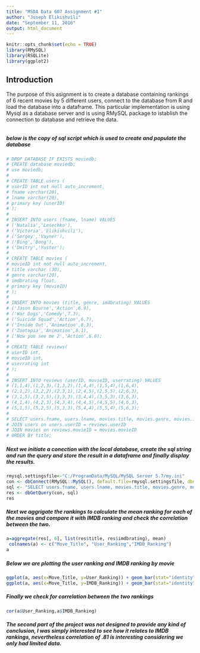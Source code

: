 ```yaml
---
title: "MSDA Data 607 Assignment #1"
author: "Joseph Elikishvili"
date: "September 11, 2016"
output: html_document
---
```


```r
knitr::opts_chunk$set(echo = TRUE)
library(RMySQL)
library(RSQLite)
library(ggplot2)
```

## Introduction

The purpose of this asignment is to create a database containing rankings of 6 recent movies by 5 different users, connect to the database from R and load the database into a dataframe. This particular implementation is using Mysql as a database server and is using RMySQL package to istablish the connection to database and retrieve the data. 


```r
```

##### below is the copy of sql script which is used to create and populate the database

```r

# DROP DATABASE IF EXISTS moviedb;
# CREATE database moviedb;
# use moviedb;
# 
# CREATE TABLE users (
# userID int not null auto_increment,
# fname varchar(20),
# lname varchar(20),
# primary key (userID)
# );
# 
# INSERT INTO users (fname, lname) VALUES
# ('Natalia','Lesechko'),
# ('Victoria','Elikishvili'),
# ('Sergey','Vayner'),
# ('Bing','Bong'),
# ('Dmitry','Yuster');
# 
# CREATE TABLE movies (
# movieID int not null auto_increment,
# title varchar (30),
# genre varchar(20),
# imdbrating float,
# primary key (movieID)
# );
# 
# INSERT INTO movies (title, genre, imdbrating) VALUES
# ('Jason Bourne','Action',6.9),
# ('War Dogs','Comedy',7.3),
# ('Suicide Squad','Action',6.7),
# ('Inside Out','Animation',8.3),
# ('Zootopia','Animation',8.1),
# ('Now you see me 2','Action',6.6);
# 
# CREATE TABLE reviews(
# userID int,
# movieID int,
# userrating int
# );
# 
# INSERT INTO reviews (userID, movieID, userrating) VALUES
# (1,1,4),(1,2,3),(1,3,2),(1,4,4),(1,5,4),(1,6,4),
# (2,1,2),(2,2,2),(2,3,1),(2,4,5),(2,5,5),(2,6,3),
# (3,1,5),(3,2,5),(3,3,3),(3,4,4),(3,5,3),(3,6,3),
# (4,1,4),(4,2,3),(4,3,4),(4,4,5),(4,5,5),(4,6,3),
# (5,1,5),(5,2,5),(5,3,3),(5,4,4),(5,5,4),(5,6,3);
# 
# SELECT users.fname, users.lname, movies.title, movies.genre, movies.imdbrating, reviews.userrating from reviews
# JOIN users on users.userID = reviews.userID
# JOIN movies on reviews.movieID = movies.movieID
# ORDER BY title;
```


##### Next we initiate a conection with the local database, create the sql string and run the query and store the result in a dataframe and finally display the results. 


```r
rmysql.settingsfile<-"C:/ProgramData/MySQL/MySQL Server 5.7/my.ini"
con <- dbConnect(RMySQL::MySQL(), default.file=rmysql.settingsfile, dbname = "moviedb", username=NULL, password=NULL)
sql <- "SELECT users.fname, users.lname, movies.title, movies.genre, movies.imdbrating, reviews.userrating from reviews JOIN users on users.userID = reviews.userID JOIN movies on reviews.movieID = movies.movieID ORDER BY title;"
res <- dbGetQuery(con, sql)
res
```

#####  Next we aggrigate the rankings to calculate the mean ranking for each of the movies and compare it with IMDB ranking and check the correlation between the two. 
```r
a=aggregate(res[, 6], list(res$title, res$imdbrating), mean)
 colnames(a) <- c("Move_Title", "User_Ranking","IMDB_Ranking")
a
```

##### Below we are plotting the user ranking and IMDB ranking by movie
```r
ggplot(a, aes(x=Move_Title, y=User_Ranking)) + geom_bar(stat="identity")
ggplot(a, aes(x=Move_Title, y=IMDB_Ranking)) + geom_bar(stat="identity")
```

##### Finally we check for correlation between the two rankings
```r
cor(a$User_Ranking,a$IMDB_Ranking)
```

##### The second part of the project was not designed to provide any kind of conclusion, I was simply interested to see how it relates to IMDB rankings, nevertheless correlation of .81 is interesting considering we only had limited data.
